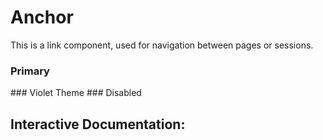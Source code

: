 

<Meta of={Story} />

# Anchor

This is a link component, used for navigation between pages or sessions.

### Primary
<Canvas of={Story.Primary} />
### Violet Theme
<Canvas of={Story.Violet} />
### Disabled
<Canvas of={Story.Disabled} />

## Interactive Documentation:
<Primary />
<Controls />